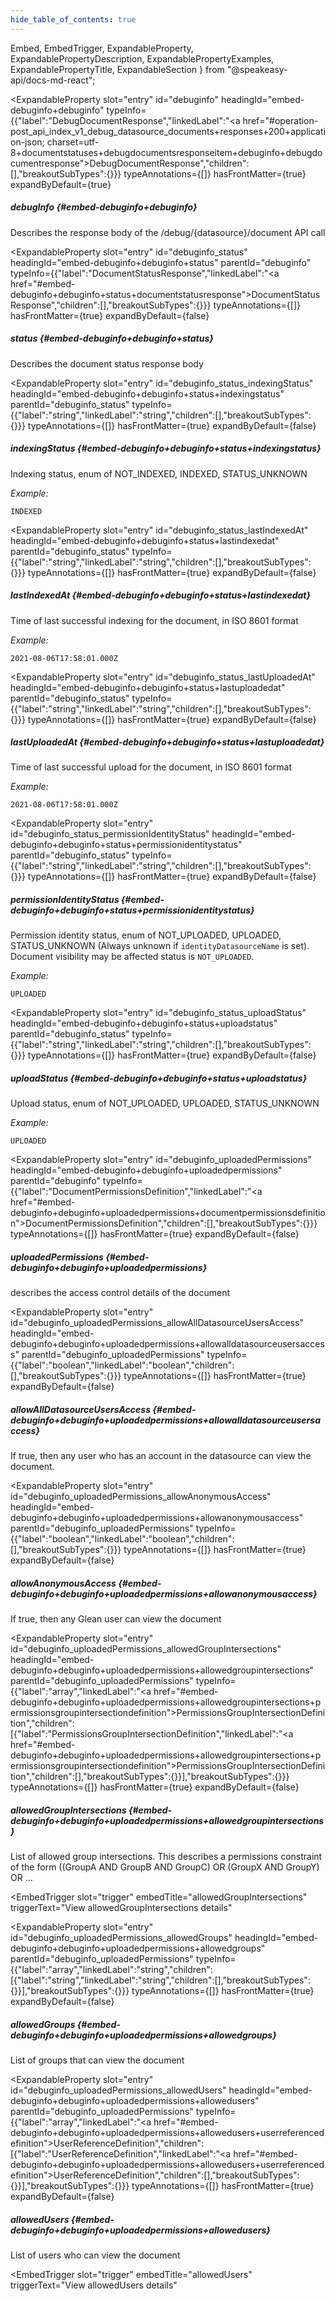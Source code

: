 ```yaml
---
hide_table_of_contents: true
---
```

  Embed,
  EmbedTrigger,
  ExpandableProperty,
  ExpandablePropertyDescription,
  ExpandablePropertyExamples,
  ExpandablePropertyTitle,
  ExpandableSection
} from "@speakeasy-api/docs-md-react";

<ExpandableSection>

<ExpandableProperty
  slot="entry"
  id="debuginfo"
  headingId="embed-debuginfo+debuginfo"
  typeInfo={{"label":"DebugDocumentResponse","linkedLabel":"<a href=\"#operation-post_api_index_v1_debug_datasource_documents+responses+200+application-json; charset=utf-8+documentstatuses+debugdocumentsresponseitem+debuginfo+debugdocumentresponse\">DebugDocumentResponse</a>","children":[],"breakoutSubTypes":{}}}
  typeAnnotations={[]}
  hasFrontMatter={true}
  expandByDefault={true}
>

<ExpandablePropertyTitle slot="title">

##### debugInfo \{#embed-debuginfo+debuginfo\}

</ExpandablePropertyTitle>

<ExpandablePropertyDescription slot="description">

Describes the response body of the /debug/\{datasource\}/document API call

</ExpandablePropertyDescription>

</ExpandableProperty>

<ExpandableProperty
  slot="entry"
  id="debuginfo_status"
  headingId="embed-debuginfo+debuginfo+status"
  parentId="debuginfo"
  typeInfo={{"label":"DocumentStatusResponse","linkedLabel":"<a href=\"#embed-debuginfo+debuginfo+status+documentstatusresponse\">DocumentStatusResponse</a>","children":[],"breakoutSubTypes":{}}}
  typeAnnotations={[]}
  hasFrontMatter={true}
  expandByDefault={false}
>

<ExpandablePropertyTitle slot="title">

##### status \{#embed-debuginfo+debuginfo+status\}

</ExpandablePropertyTitle>

<ExpandablePropertyDescription slot="description">

Describes the document status response body

</ExpandablePropertyDescription>

</ExpandableProperty>

<ExpandableProperty
  slot="entry"
  id="debuginfo_status_indexingStatus"
  headingId="embed-debuginfo+debuginfo+status+indexingstatus"
  parentId="debuginfo_status"
  typeInfo={{"label":"string","linkedLabel":"string","children":[],"breakoutSubTypes":{}}}
  typeAnnotations={[]}
  hasFrontMatter={true}
  expandByDefault={false}
>

<ExpandablePropertyTitle slot="title">

##### indexingStatus \{#embed-debuginfo+debuginfo+status+indexingstatus\}

</ExpandablePropertyTitle>

<ExpandablePropertyDescription slot="description">

Indexing status, enum of NOT_INDEXED, INDEXED, STATUS_UNKNOWN

</ExpandablePropertyDescription>

<ExpandablePropertyExamples slot="examples">

_Example:_

```
INDEXED
```

</ExpandablePropertyExamples>

</ExpandableProperty>

<ExpandableProperty
  slot="entry"
  id="debuginfo_status_lastIndexedAt"
  headingId="embed-debuginfo+debuginfo+status+lastindexedat"
  parentId="debuginfo_status"
  typeInfo={{"label":"string","linkedLabel":"string","children":[],"breakoutSubTypes":{}}}
  typeAnnotations={[]}
  hasFrontMatter={true}
  expandByDefault={false}
>

<ExpandablePropertyTitle slot="title">

##### lastIndexedAt \{#embed-debuginfo+debuginfo+status+lastindexedat\}

</ExpandablePropertyTitle>

<ExpandablePropertyDescription slot="description">

Time of last successful indexing for the document, in ISO 8601 format

</ExpandablePropertyDescription>

<ExpandablePropertyExamples slot="examples">

_Example:_

```
2021-08-06T17:58:01.000Z
```

</ExpandablePropertyExamples>

</ExpandableProperty>

<ExpandableProperty
  slot="entry"
  id="debuginfo_status_lastUploadedAt"
  headingId="embed-debuginfo+debuginfo+status+lastuploadedat"
  parentId="debuginfo_status"
  typeInfo={{"label":"string","linkedLabel":"string","children":[],"breakoutSubTypes":{}}}
  typeAnnotations={[]}
  hasFrontMatter={true}
  expandByDefault={false}
>

<ExpandablePropertyTitle slot="title">

##### lastUploadedAt \{#embed-debuginfo+debuginfo+status+lastuploadedat\}

</ExpandablePropertyTitle>

<ExpandablePropertyDescription slot="description">

Time of last successful upload for the document, in ISO 8601 format

</ExpandablePropertyDescription>

<ExpandablePropertyExamples slot="examples">

_Example:_

```
2021-08-06T17:58:01.000Z
```

</ExpandablePropertyExamples>

</ExpandableProperty>

<ExpandableProperty
  slot="entry"
  id="debuginfo_status_permissionIdentityStatus"
  headingId="embed-debuginfo+debuginfo+status+permissionidentitystatus"
  parentId="debuginfo_status"
  typeInfo={{"label":"string","linkedLabel":"string","children":[],"breakoutSubTypes":{}}}
  typeAnnotations={[]}
  hasFrontMatter={true}
  expandByDefault={false}
>

<ExpandablePropertyTitle slot="title">

##### permissionIdentityStatus \{#embed-debuginfo+debuginfo+status+permissionidentitystatus\}

</ExpandablePropertyTitle>

<ExpandablePropertyDescription slot="description">

Permission identity status, enum of NOT_UPLOADED, UPLOADED, STATUS_UNKNOWN (Always unknown if `identityDatasourceName` is set). Document visibility may be affected status is `NOT_UPLOADED`.

</ExpandablePropertyDescription>

<ExpandablePropertyExamples slot="examples">

_Example:_

```
UPLOADED
```

</ExpandablePropertyExamples>

</ExpandableProperty>

<ExpandableProperty
  slot="entry"
  id="debuginfo_status_uploadStatus"
  headingId="embed-debuginfo+debuginfo+status+uploadstatus"
  parentId="debuginfo_status"
  typeInfo={{"label":"string","linkedLabel":"string","children":[],"breakoutSubTypes":{}}}
  typeAnnotations={[]}
  hasFrontMatter={true}
  expandByDefault={false}
>

<ExpandablePropertyTitle slot="title">

##### uploadStatus \{#embed-debuginfo+debuginfo+status+uploadstatus\}

</ExpandablePropertyTitle>

<ExpandablePropertyDescription slot="description">

Upload status, enum of NOT_UPLOADED, UPLOADED, STATUS_UNKNOWN

</ExpandablePropertyDescription>

<ExpandablePropertyExamples slot="examples">

_Example:_

```
UPLOADED
```

</ExpandablePropertyExamples>

</ExpandableProperty>

<ExpandableProperty
  slot="entry"
  id="debuginfo_uploadedPermissions"
  headingId="embed-debuginfo+debuginfo+uploadedpermissions"
  parentId="debuginfo"
  typeInfo={{"label":"DocumentPermissionsDefinition","linkedLabel":"<a href=\"#embed-debuginfo+debuginfo+uploadedpermissions+documentpermissionsdefinition\">DocumentPermissionsDefinition</a>","children":[],"breakoutSubTypes":{}}}
  typeAnnotations={[]}
  hasFrontMatter={true}
  expandByDefault={false}
>

<ExpandablePropertyTitle slot="title">

##### uploadedPermissions \{#embed-debuginfo+debuginfo+uploadedpermissions\}

</ExpandablePropertyTitle>

<ExpandablePropertyDescription slot="description">

describes the access control details of the document

</ExpandablePropertyDescription>

</ExpandableProperty>

<ExpandableProperty
  slot="entry"
  id="debuginfo_uploadedPermissions_allowAllDatasourceUsersAccess"
  headingId="embed-debuginfo+debuginfo+uploadedpermissions+allowalldatasourceusersaccess"
  parentId="debuginfo_uploadedPermissions"
  typeInfo={{"label":"boolean","linkedLabel":"boolean","children":[],"breakoutSubTypes":{}}}
  typeAnnotations={[]}
  hasFrontMatter={true}
  expandByDefault={false}
>

<ExpandablePropertyTitle slot="title">

##### allowAllDatasourceUsersAccess \{#embed-debuginfo+debuginfo+uploadedpermissions+allowalldatasourceusersaccess\}

</ExpandablePropertyTitle>

<ExpandablePropertyDescription slot="description">

If true, then any user who has an account in the datasource can view the document.

</ExpandablePropertyDescription>

</ExpandableProperty>

<ExpandableProperty
  slot="entry"
  id="debuginfo_uploadedPermissions_allowAnonymousAccess"
  headingId="embed-debuginfo+debuginfo+uploadedpermissions+allowanonymousaccess"
  parentId="debuginfo_uploadedPermissions"
  typeInfo={{"label":"boolean","linkedLabel":"boolean","children":[],"breakoutSubTypes":{}}}
  typeAnnotations={[]}
  hasFrontMatter={true}
  expandByDefault={false}
>

<ExpandablePropertyTitle slot="title">

##### allowAnonymousAccess \{#embed-debuginfo+debuginfo+uploadedpermissions+allowanonymousaccess\}

</ExpandablePropertyTitle>

<ExpandablePropertyDescription slot="description">

If true, then any Glean user can view the document

</ExpandablePropertyDescription>

</ExpandableProperty>

<ExpandableProperty
  slot="entry"
  id="debuginfo_uploadedPermissions_allowedGroupIntersections"
  headingId="embed-debuginfo+debuginfo+uploadedpermissions+allowedgroupintersections"
  parentId="debuginfo_uploadedPermissions"
  typeInfo={{"label":"array","linkedLabel":"<a href=\"#embed-debuginfo+debuginfo+uploadedpermissions+allowedgroupintersections+permissionsgroupintersectiondefinition\">PermissionsGroupIntersectionDefinition</a>","children":[{"label":"PermissionsGroupIntersectionDefinition","linkedLabel":"<a href=\"#embed-debuginfo+debuginfo+uploadedpermissions+allowedgroupintersections+permissionsgroupintersectiondefinition\">PermissionsGroupIntersectionDefinition</a>","children":[],"breakoutSubTypes":{}}],"breakoutSubTypes":{}}}
  typeAnnotations={[]}
  hasFrontMatter={true}
  expandByDefault={false}
>

<ExpandablePropertyTitle slot="title">

##### allowedGroupIntersections \{#embed-debuginfo+debuginfo+uploadedpermissions+allowedgroupintersections\}

</ExpandablePropertyTitle>

<ExpandablePropertyDescription slot="description">

List of allowed group intersections. This describes a permissions constraint of the form ((GroupA AND GroupB AND GroupC) OR (GroupX AND GroupY) OR ...

</ExpandablePropertyDescription>

<Embed slot="embed">

<EmbedTrigger
  slot="trigger"
  embedTitle="allowedGroupIntersections"
  triggerText="View allowedGroupIntersections details"
>

<Embedallowedgroupintersections />

</EmbedTrigger>

</Embed>

</ExpandableProperty>

<ExpandableProperty
  slot="entry"
  id="debuginfo_uploadedPermissions_allowedGroups"
  headingId="embed-debuginfo+debuginfo+uploadedpermissions+allowedgroups"
  parentId="debuginfo_uploadedPermissions"
  typeInfo={{"label":"array","linkedLabel":"string","children":[{"label":"string","linkedLabel":"string","children":[],"breakoutSubTypes":{}}],"breakoutSubTypes":{}}}
  typeAnnotations={[]}
  hasFrontMatter={true}
  expandByDefault={false}
>

<ExpandablePropertyTitle slot="title">

##### allowedGroups \{#embed-debuginfo+debuginfo+uploadedpermissions+allowedgroups\}

</ExpandablePropertyTitle>

<ExpandablePropertyDescription slot="description">

List of groups that can view the document

</ExpandablePropertyDescription>

</ExpandableProperty>

<ExpandableProperty
  slot="entry"
  id="debuginfo_uploadedPermissions_allowedUsers"
  headingId="embed-debuginfo+debuginfo+uploadedpermissions+allowedusers"
  parentId="debuginfo_uploadedPermissions"
  typeInfo={{"label":"array","linkedLabel":"<a href=\"#embed-debuginfo+debuginfo+uploadedpermissions+allowedusers+userreferencedefinition\">UserReferenceDefinition</a>","children":[{"label":"UserReferenceDefinition","linkedLabel":"<a href=\"#embed-debuginfo+debuginfo+uploadedpermissions+allowedusers+userreferencedefinition\">UserReferenceDefinition</a>","children":[],"breakoutSubTypes":{}}],"breakoutSubTypes":{}}}
  typeAnnotations={[]}
  hasFrontMatter={true}
  expandByDefault={false}
>

<ExpandablePropertyTitle slot="title">

##### allowedUsers \{#embed-debuginfo+debuginfo+uploadedpermissions+allowedusers\}

</ExpandablePropertyTitle>

<ExpandablePropertyDescription slot="description">

List of users who can view the document

</ExpandablePropertyDescription>

<Embed slot="embed">

<EmbedTrigger
  slot="trigger"
  embedTitle="allowedUsers"
  triggerText="View allowedUsers details"
>

<Embedallowedusers />

</EmbedTrigger>

</Embed>

</ExpandableProperty>

</ExpandableSection>